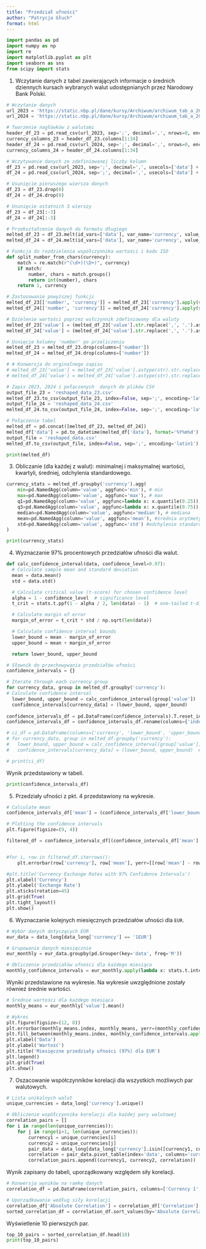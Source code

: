 ```yaml
---
title: "Przedział ufności"
author: "Patrycja Głuch"
format: html
---
```


```python
import pandas as pd
import numpy as np
import re
import matplotlib.pyplot as plt
import seaborn as sns
from scipy import stats
```

1. Wczytanie danych z tabel zawierających informacje o średnich dziennych kursach wybranych walut udostępnianych przez Narodowy Bank Polski.

```python
# Wczytanie danych
url_2023 = 'https://static.nbp.pl/dane/kursy/Archiwum/archiwum_tab_a_2023.csv'
url_2024 = 'https://static.nbp.pl/dane/kursy/Archiwum/archiwum_tab_a_2024.csv'

# Tworzenie nagłówków z walutami
header_df_23 = pd.read_csv(url_2023, sep=';', decimal=',', nrows=0, encoding='latin1')
currency_columns_23 = header_df_23.columns[1:34] 
header_df_24 = pd.read_csv(url_2024, sep=';', decimal=',', nrows=0, encoding='latin1')
currency_columns_24 = header_df_24.columns[1:34]

# Wczytywanie danych ze zdefiniowanej liczby kolumn
df_23 = pd.read_csv(url_2023, sep=';', decimal=',', usecols=['data'] + list(currency_columns_23), encoding='latin1')
df_24 = pd.read_csv(url_2024, sep=';', decimal=',', usecols=['data'] + list(currency_columns_24), encoding='latin1')

# Usunięcie pierwszego wiersza danych
df_23 = df_23.drop(0)
df_24 = df_24.drop(0)

# Usunięcie ostatnich 3 wierszy
df_23 = df_23[:-3]
df_24 = df_24[:-3]

# Przekształcenie danych do formatu długiego
melted_df_23 = df_23.melt(id_vars=['data'], var_name='currency', value_name='value')
melted_df_24 = df_24.melt(id_vars=['data'], var_name='currency', value_name='value')

# Funkcja do rozdzielenia współczynnika wartości i kodu ISO
def split_number_from_chars(currency):
    match = re.match(r"(\d+)(\D+)", currency)
    if match:
        number, chars = match.groups()
        return int(number), chars
    return 1, currency 

# Zastosowanie powyższej funkcji
melted_df_23[['number', 'currency']] = melted_df_23['currency'].apply(split_number_from_chars).apply(pd.Series)
melted_df_24[['number', 'currency']] = melted_df_24['currency'].apply(split_number_from_chars).apply(pd.Series)

# Dzielenie wartości poprzez wsłczynnik zdefiniowany dla waluty
melted_df_23['value'] = (melted_df_23['value'].str.replace(',', '.').astype(float) / melted_df_23['number']).round(6)
melted_df_24['value'] = (melted_df_24['value'].str.replace(',', '.').astype(float)/ melted_df_24['number']).round(6)

# Usnięcie kolumny 'number' po przeliczeniu
melted_df_23 = melted_df_23.drop(columns=['number'])
melted_df_24 = melted_df_24.drop(columns=['number'])

# # Konwersja do orginalnego zapisu 
# melted_df_23['value'] = melted_df_23['value'].astype(str).str.replace('.', ',')
# melted_df_24['value'] = melted_df_24['value'].astype(str).str.replace('.', ',')

# Zapis 2023, 2024 i połączonych  danych do plików CSV
output_file_23 = 'reshaped_data_23.csv'
melted_df_23.to_csv(output_file_23, index=False, sep=';', encoding='latin1')
output_file_24 = 'reshaped_data_24.csv'
melted_df_24.to_csv(output_file_24, index=False, sep=';', encoding='latin1')

# Połączenie tabel
melted_df = pd.concat([melted_df_23, melted_df_24])
melted_df['data'] = pd.to_datetime(melted_df['data'], format='%Y%m%d')
output_file = 'reshaped_data.csv'
melted_df.to_csv(output_file, index=False, sep=';', encoding='latin1')

print(melted_df)
```


3. Obliczanie (dla każdej z walut): minimalnej i maksymalnej wartości, kwartyli, średniej, odchylenia standardowego.

```python

currency_stats = melted_df.groupby('currency').agg(
    min=pd.NamedAgg(column='value', aggfunc='min'), # min
    max=pd.NamedAgg(column='value', aggfunc='max'), # max
    q1=pd.NamedAgg(column='value', aggfunc=lambda x: x.quantile(0.25)),  # 1szy kwartyl
    q3=pd.NamedAgg(column='value', aggfunc=lambda x: x.quantile(0.75)),  # 3ci kwartyl
    median=pd.NamedAgg(column='value', aggfunc='median'), # mediana
    mean=pd.NamedAgg(column='value', aggfunc='mean'), #średnia arytmetyczne
    std=pd.NamedAgg(column='value', aggfunc='std') #odchylenie standardowe
)

print(currency_stats)

```

4.  Wyznaczanie 97% procentowych przedziałów ufności dla walut.

```python

def calc_confidence_interval(data, confidence_level=0.97):
  # Calculate sample mean and standard deviation
  mean = data.mean()
  std = data.std()

  # Calculate critical value (t-score) for chosen confidence level
  alpha = 1 - confidence_level  # significance level
  t_crit = stats.t.ppf(1 - alpha / 2, len(data) - 1)  # one-tailed t-distribution

  # Calculate margin of error
  margin_of_error = t_crit * std / np.sqrt(len(data))

  # Calculate confidence interval bounds
  lower_bound = mean - margin_of_error
  upper_bound = mean + margin_of_error

  return lower_bound, upper_bound

# Słownik do przechowywania przedziałów ufności
confidence_intervals = {}

# Iterate through each currency group
for currency_data, group in melted_df.groupby('currency'):
# Calculate confidence interval
  lower_bound, upper_bound = calc_confidence_interval(group['value'])
  confidence_intervals[currency_data] = (lower_bound, upper_bound)
  
confidence_intervals_df = pd.DataFrame(confidence_intervals).T.reset_index()
confidence_intervals_df = confidence_intervals_df.rename(columns={'index': 'currency', 0: 'lower_bound', 1: 'upper_bound'})

# ci_df = pd.DataFrame(columns=['currency', 'lower_bound', 'upper_bound'])
# for currency_data, group in melted_df.groupby('currency'):
#   lower_bound, upper_bound = calc_confidence_interval(group['value'])
#   confidence_intervals[currency_data] = (lower_bound, upper_bound)  # optional for keeping dictionary

# print(ci_df)
```

Wynik przedstawiony w tabeli.

```python
print(confidence_intervals_df)
```

5. Przedziały ufności z pkt. 4 przedstawiony na wykresie.

```python

# Calculate mean
confidence_intervals_df['mean'] = (confidence_intervals_df['lower_bound'] + confidence_intervals_df['upper_bound']) / 2

# Plotting the confidence intervals
plt.figure(figsize=(9, 4))

filtered_df = confidence_intervals_df[(confidence_intervals_df['mean'] > 5) & (confidence_intervals_df['mean'] < 6)]


#for i, row in filtered_df.iterrows():
    plt.errorbar(row['currency'], row['mean'], yerr=[[row['mean'] - row['lower_bound']], [row['upper_bound'] - row['mean']]], fmt='.-', label=f'{row["currency"]} Mean')

#plt.title('Currency Exchange Rates with 97% Confidence Intervals')
plt.xlabel('Currency')
plt.ylabel('Exchange Rate')
plt.xticks(rotation=45)
plt.grid(True)
plt.tight_layout()
plt.show()
```

6. Wyznaczanie kolejnych miesięcznych przedziałów ufności dla `EUR`. 

```python
# Wybór danych dotyczących EUR
eur_data = data_long[data_long['currency'] == '1EUR']

# Grupowanie danych miesięcznie
eur_monthly = eur_data.groupby(pd.Grouper(key='data', freq='M'))

# Obliczenie przedziałów ufności dla każdego miesiąca
monthly_confidence_intervals = eur_monthly.apply(lambda x: stats.t.interval(0.97, len(x)-1, loc=np.mean(x['value']), scale=stats.sem(x['value'])))
```

Wyniki przedstawione na wykresie. Na wykresie uwzględnione zostały również średnie wartości.

```python
# Średnie wartości dla każdego miesiąca
monthly_means = eur_monthly['value'].mean()

# Wykres
plt.figure(figsize=(12, 8))
plt.errorbar(monthly_means.index, monthly_means, yerr=(monthly_confidence_intervals.apply(lambda x: (x[1]-x[0])/2)), fmt='o-', label='Średnia wartość', color='blue')
plt.fill_between(monthly_means.index, monthly_confidence_intervals.apply(lambda x: x[0]), monthly_confidence_intervals.apply(lambda x: x[1]), alpha=0.3, color='gray', label='Przedział ufności (97%)')
plt.xlabel('Data')
plt.ylabel('Wartość')
plt.title('Miesięczne przedziały ufności (97%) dla EUR')
plt.legend()
plt.grid(True)
plt.show()
```

7. Oszacowanie współczynników korelacji dla wszystkich możliwych par walutowych.

```python
# Lista unikalnych walut
unique_currencies = data_long['currency'].unique()

# Obliczenie współczynnika korelacji dla każdej pary walutowej
correlation_pairs = []
for i in range(len(unique_currencies)):
    for j in range(i+1, len(unique_currencies)):
        currency1 = unique_currencies[i]
        currency2 = unique_currencies[j]
        pair_data = data_long[data_long['currency'].isin([currency1, currency2])]
        correlation = pair_data.pivot_table(index='data', columns='currency', values='value').corr().iloc[0, 1]
        correlation_pairs.append((currency1, currency2, correlation))
```

Wynik zapisany do tabeli, uporządkowany względem siły korelacji.

```python
# Konwersja wyników na ramkę danych
correlation_df = pd.DataFrame(correlation_pairs, columns=['Currency 1', 'Currency 2', 'Correlation'])

# Uporządkowanie według siły korelacji
correlation_df['Absolute Correlation'] = correlation_df['Correlation'].abs()
sorted_correlation_df = correlation_df.sort_values(by='Absolute Correlation', ascending=False)
```

Wyświetlenie 10 pierwszych par.

```python
top_10_pairs = sorted_correlation_df.head(10)
print(top_10_pairs)
```